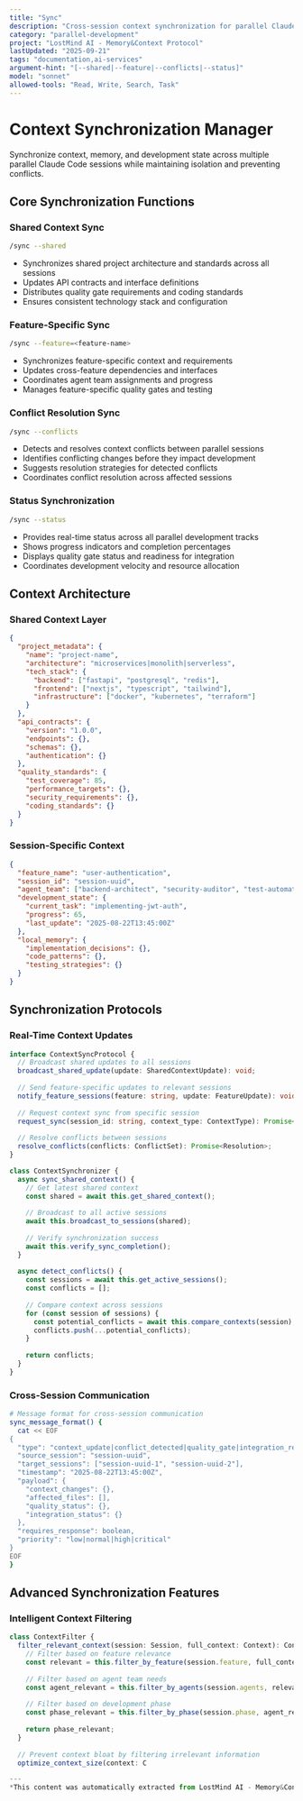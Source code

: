 ```yaml
---
title: "Sync"
description: "Cross-session context synchronization for parallel Claude Code development"
category: "parallel-development"
project: "LostMind AI - Memory&Context Protocol"
lastUpdated: "2025-09-21"
tags: "documentation,ai-services"
argument-hint: "[--shared|--feature|--conflicts|--status]"
model: "sonnet"
allowed-tools: "Read, Write, Search, Task"
---
```


# Context Synchronization Manager

Synchronize context, memory, and development state across multiple parallel Claude Code sessions while maintaining isolation and preventing conflicts.

## Core Synchronization Functions

### Shared Context Sync
```bash
/sync --shared
```
- Synchronizes shared project architecture and standards across all sessions
- Updates API contracts and interface definitions
- Distributes quality gate requirements and coding standards
- Ensures consistent technology stack and configuration

### Feature-Specific Sync
```bash
/sync --feature=<feature-name>
```
- Synchronizes feature-specific context and requirements
- Updates cross-feature dependencies and interfaces
- Coordinates agent team assignments and progress
- Manages feature-specific quality gates and testing

### Conflict Resolution Sync
```bash
/sync --conflicts
```
- Detects and resolves context conflicts between parallel sessions
- Identifies conflicting changes before they impact development
- Suggests resolution strategies for detected conflicts
- Coordinates conflict resolution across affected sessions

### Status Synchronization
```bash
/sync --status
```
- Provides real-time status across all parallel development tracks
- Shows progress indicators and completion percentages
- Displays quality gate status and readiness for integration
- Coordinates development velocity and resource allocation

## Context Architecture

### Shared Context Layer
```json
{
  "project_metadata": {
    "name": "project-name",
    "architecture": "microservices|monolith|serverless",
    "tech_stack": {
      "backend": ["fastapi", "postgresql", "redis"],
      "frontend": ["nextjs", "typescript", "tailwind"],
      "infrastructure": ["docker", "kubernetes", "terraform"]
    }
  },
  "api_contracts": {
    "version": "1.0.0",
    "endpoints": {},
    "schemas": {},
    "authentication": {}
  },
  "quality_standards": {
    "test_coverage": 85,
    "performance_targets": {},
    "security_requirements": {},
    "coding_standards": {}
  }
}
```

### Session-Specific Context
```json
{
  "feature_name": "user-authentication",
  "session_id": "session-uuid",
  "agent_team": ["backend-architect", "security-auditor", "test-automator"],
  "development_state": {
    "current_task": "implementing-jwt-auth",
    "progress": 65,
    "last_update": "2025-08-22T13:45:00Z"
  },
  "local_memory": {
    "implementation_decisions": {},
    "code_patterns": {},
    "testing_strategies": {}
  }
}
```

## Synchronization Protocols

### Real-Time Context Updates
```typescript
interface ContextSyncProtocol {
  // Broadcast shared updates to all sessions
  broadcast_shared_update(update: SharedContextUpdate): void;
  
  // Send feature-specific updates to relevant sessions  
  notify_feature_sessions(feature: string, update: FeatureUpdate): void;
  
  // Request context sync from specific session
  request_sync(session_id: string, context_type: ContextType): Promise<Context>;
  
  // Resolve conflicts between sessions
  resolve_conflicts(conflicts: ConflictSet): Promise<Resolution>;
}

class ContextSynchronizer {
  async sync_shared_context() {
    // Get latest shared context
    const shared = await this.get_shared_context();
    
    // Broadcast to all active sessions
    await this.broadcast_to_sessions(shared);
    
    // Verify synchronization success
    await this.verify_sync_completion();
  }
  
  async detect_conflicts() {
    const sessions = await this.get_active_sessions();
    const conflicts = [];
    
    // Compare context across sessions
    for (const session of sessions) {
      const potential_conflicts = await this.compare_contexts(session);
      conflicts.push(...potential_conflicts);
    }
    
    return conflicts;
  }
}
```

### Cross-Session Communication
```bash
# Message format for cross-session communication
sync_message_format() {
  cat << EOF
{
  "type": "context_update|conflict_detected|quality_gate|integration_ready",
  "source_session": "session-uuid",
  "target_sessions": ["session-uuid-1", "session-uuid-2"],
  "timestamp": "2025-08-22T13:45:00Z",
  "payload": {
    "context_changes": {},
    "affected_files": [],
    "quality_status": {},
    "integration_status": {}
  },
  "requires_response": boolean,
  "priority": "low|normal|high|critical"
}
EOF
}
```

## Advanced Synchronization Features

### Intelligent Context Filtering
```typescript
class ContextFilter {
  filter_relevant_context(session: Session, full_context: Context): Context {
    // Filter based on feature relevance
    const relevant = this.filter_by_feature(session.feature, full_context);
    
    // Filter based on agent team needs
    const agent_relevant = this.filter_by_agents(session.agents, relevant);
    
    // Filter based on development phase
    const phase_relevant = this.filter_by_phase(session.phase, agent_relevant);
    
    return phase_relevant;
  }
  
  // Prevent context bloat by filtering irrelevant information
  optimize_context_size(context: C

---
*This content was automatically extracted from LostMind AI - Memory&Context Protocol. For the most up-to-date information, refer to the source project.*
